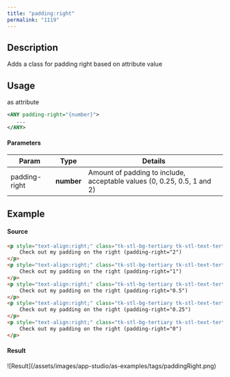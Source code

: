 ```yaml
---
title: "padding:right"
permalink: "1119"
---
```


## Description

Adds a class for padding right based on attribute value

## Usage

as attribute

```xml
<ANY padding-right="{number}">
   ...
</ANY>
```

#### Parameters

| Param | Type | Details |
| --- | --- | --- |
| padding-right | **number** | Amount of padding to include, acceptable values (0, 0.25, 0.5, 1 and 2) |

## Example

#### Source

```html
<p style="text-align:right;" class="tk-stl-bg-tertiary tk-stl-text-tertiary-contrast" padding-right="2">
    Check out my padding on the right (padding-right="2")
</p>
<p style="text-align:right;" class="tk-stl-bg-tertiary tk-stl-text-tertiary-contrast" padding-right="1">
    Check out my padding on the right (padding-right="1")
</p>
<p style="text-align:right;" class="tk-stl-bg-tertiary tk-stl-text-tertiary-contrast" padding-right="0.5">
    Check out my padding on the right (padding-right="0.5")
</p>
<p style="text-align:right;" class="tk-stl-bg-tertiary tk-stl-text-tertiary-contrast" padding-right="0.25">
    Check out my padding on the right (padding-right="0.25")
</p>
<p style="text-align:right;" class="tk-stl-bg-tertiary tk-stl-text-tertiary-contrast" padding-right="0">
    Check out my padding on the right (padding-right="0")
</p>
```

#### Result

<Frame>![Result](/assets/images/app-studio/as-examples/tags/paddingRight.png)</Frame>